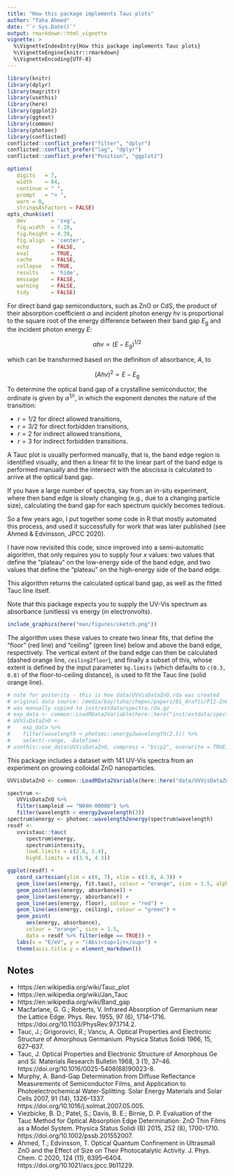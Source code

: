 ```yaml
---
title: "How this package implements Tauc plots"
author: "Taha Ahmed"
date: "`r Sys.Date()`"
output: rmarkdown::html_vignette
vignette: >
  %\VignetteIndexEntry{How this package implements Tauc plots}
  %\VignetteEngine{knitr::rmarkdown}
  %\VignetteEncoding{UTF-8}
---
```



```r
library(knitr)
library(dplyr)
library(magrittr)
library(usethis)
library(here)
library(ggplot2)
library(ggtext)
library(common)
library(photoec)
library(conflicted)
conflicted::conflict_prefer("filter", "dplyr")
conflicted::conflict_prefer("lag", "dplyr")
conflicted::conflict_prefer("Position", "ggplot2")
```


```r
options(
   digits   = 7,
   width    = 84,
   continue = " ",
   prompt   = "> ",
   warn = 0,
   stringsAsFactors = FALSE)
opts_chunk$set(
   dev        = 'svg',
   fig.width  = 7.10,
   fig.height = 4.39,
   fig.align  = 'center',
   echo       = FALSE,
   eval       = TRUE,
   cache      = FALSE,
   collapse   = TRUE,
   results    = 'hide',
   message    = FALSE,
   warning    = FALSE,
   tidy       = FALSE)
```



For direct band gap semiconductors, such as ZnO or CdS, the product of
their absorption coefficient $\alpha$ and incident photon energy $hv$
is proportional to the square root of the energy difference between their
band gap $E_\text{g}$ and the incident photon energy $E$:

$$
\alpha hv \propto (E - E_\text{g})^{1/2}
$$

which can be transformed based on the definition of absorbance, $A$, to

$$
(Ahv)^2 \propto E - E_\text{g}
$$


To determine the optical band gap of a crystalline semiconductor,
the ordinate is given by $\alpha^{1/r}$, in which the exponent denotes
the nature of the transition:

+ $r = 1/2$ for direct allowed transitions,
+ $r = 3/2$ for direct forbidden transitions,
+ $r = 2$ for indirect allowed transitions,
+ $r = 3$ for indirect forbidden transitions.


A Tauc plot is usually performed manually, that is, the band edge region is identified
visually, and then a linear fit to the linear part of the band edge is performed manually
and the intersect with the abscissa is calculated to arrive at the optical band gap.

If you have a large number of spectra, say from an in-situ experiment, where then band edge
is slowly changing (e.g., due to a changing particle size), calculating the band gap for
each spectrum quickly becomes tedious.

So a few years ago, I put together some code in R that mostly automated this process,
and used it successfully for work that was later published (see Ahmed & Edvinsson, JPCC 2020).

I have now revisited this code, since improved into a semi-automatic algorithm, that only 
requires you to supply four *x* values: two values that define the "plateau" on the
low-energy side of the band edge, and two values that define the "plateau" on the high-energy
side of the band edge.

This algorithm returns the calculated optical band gap, as well as the fitted Tauc line
itself.

Note that this package expects you to supply the UV-Vis spectrum as 
absorbance (unitless) vs energy (in electronvolts).

```r
include_graphics(here("man/figures/sketch.png"))
```

The algorithm uses these values to create two linear fits, that define the "floor" (red line)
and "ceiling" (green line) below and above the band edge, respectively.
The vertical extent of the band edge can then be calculated (dashed orange line, `ceiling2floor`), 
and finally a subset of this, whose extent is defined by the input parameter 
`bg.limits` (which defaults to `c(0.3, 0.8)` of the floor-to-ceiling distance), 
is used to fit the Tauc line (solid orange line).


```r
# note for posterity - this is how data/UVVisDataZnO.rda was created
# original data source: /media/bay/taha/chepec/papers/01_drafts/P12-ZnO-QDs-sizes-photocatalysis/data/abs-pc-spectra-N04H-small-nostir.rda.gz
# was manually copied to inst/extdata/spectra.rda.gz
# exp_data <- common::LoadRData2Variable(here::here("inst/extdata/spectra.rda.gz"))
# UVVisDataZnO <- 
#    exp_data %>%
#    filter(wavelength < photoec::energy2wavelength(2.5)) %>%
#    select(-range, -DateTime)
# usethis::use_data(UVVisDataZnO, compress = "bzip2", overwrite = TRUE)
```

This package includes a dataset with 141 UV-Vis spectra from an experiment
on growing colloidal ZnO nanoparticles.

```r
UVVisDataZnO <- common::LoadRData2Variable(here::here("data/UVVisDataZnO.rda"))
```


```r
spectrum <-
   UVVisDataZnO %>%
   filter(sampleid == "N04H-00000") %>%
   filter(wavelength < energy2wavelength(3))
spectrum$energy <- photoec::wavelength2energy(spectrum$wavelength)
resdf <-
   uvvistauc::tauc(
      spectrum$energy, 
      spectrum$intensity, 
      lowE.limits = c(2.8, 3.4),
      highE.limits = c(3.9, 4.3))
```

```r
ggplot(resdf) +
   coord_cartesian(ylim = c(0, 7), xlim = c(3.0, 4.3)) +
   geom_line(aes(energy, fit.tauc), colour = "orange", size = 1.5, alpha = 0.65) +
   geom_point(aes(energy, absorbance)) +
   geom_line(aes(energy, absorbance)) +
   geom_line(aes(energy, floor), colour = "red") +
   geom_line(aes(energy, ceiling), colour = "green") +
   geom_point(
      aes(energy, absorbance),
      colour = "orange", size = 1.5,
      data = resdf %>% filter(edge == TRUE)) +
   labs(x = "E/eV", y = "(Abs)<sup>1/r</sup>") +
   theme(axis.title.y = element_markdown())
```




## Notes

+ https://en.wikipedia.org/wiki/Tauc_plot
+ https://en.wikipedia.org/wiki/Jan_Tauc
+ https://en.wikipedia.org/wiki/Band_gap
+ Macfarlane, G. G.; Roberts, V. Infrared Absorption of Germanium near the Lattice Edge. Phys. Rev. 1955, 97 (6), 1714–1716. https://doi.org/10.1103/PhysRev.97.1714.2.
+ Tauc, J.; Grigorovici, R.; Vancu, A. Optical Properties and Electronic Structure of Amorphous Germanium. Physica Status Solidi 1966, 15, 627–637.
+ Tauc, J. Optical Properties and Electronic Structure of Amorphous Ge and Si. Materials Research Bulletin 1968, 3 (1), 37–46. https://doi.org/10.1016/0025-5408(68)90023-8.
+ Murphy, A. Band-Gap Determination from Diffuse Reflectance Measurements of Semiconductor Films, and Application to Photoelectrochemical Water-Splitting. Solar Energy Materials and Solar Cells 2007, 91 (14), 1326–1337. https://doi.org/10.1016/j.solmat.2007.05.005.
+ Viezbicke, B. D.; Patel, S.; Davis, B. E.; Birnie, D. P. Evaluation of the Tauc Method for Optical Absorption Edge Determination: ZnO Thin Films as a Model System. Physica Status Solidi (B) 2015, 252 (8), 1700–1710. https://doi.org/10.1002/pssb.201552007.
+ Ahmed, T.; Edvinsson, T. Optical Quantum Confinement in Ultrasmall ZnO and the Effect of Size on Their Photocatalytic Activity. J. Phys. Chem. C 2020, 124 (11), 6395–6404. https://doi.org/10.1021/acs.jpcc.9b11229.
